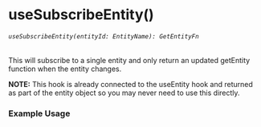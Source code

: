 
<Meta title="core/hooks/useSubscribeEntity" />

# useSubscribeEntity()
###### `useSubscribeEntity(entityId: EntityName): GetEntityFn`
This will subscribe to a single entity and only return an updated getEntity function when the entity changes.

<b>NOTE:</b> This hook is already connected to the useEntity hook and returned as part of the entity object so you may never need to use this directly.

### Example Usage

<Source dark code={basicExample} />

